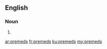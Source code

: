 ==English==

===Noun===
{{head|en|plural}}

# {{plural of|premed|lang=en|nocat=1}}

[[ar:premeds]]
[[fr:premeds]]
[[ku:premeds]]
[[my:premeds]]